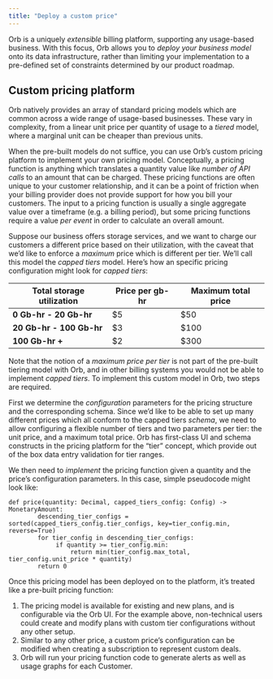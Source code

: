 ```yaml
---
title: "Deploy a custom price"
---
```


Orb is a uniquely _extensible_ billing platform, supporting any usage-based business. With this focus, Orb allows you to _deploy your business model_ onto its data infrastructure, rather than limiting your implementation to a pre-defined set of constraints determined by our product roadmap.

## Custom pricing platform[](#custom-pricing-platform "Direct link to heading")

Orb natively provides an array of standard pricing models which are common across a wide range of usage-based businesses. These vary in complexity, from a linear unit price per quantity of usage to a _tiered_ model, where a marginal unit can be cheaper than previous units.

When the pre-built models do not suffice, you can use Orb’s custom pricing platform to implement your own pricing model. Conceptually, a pricing function is anything which translates a quantity value like _number of API calls_ to an amount that can be charged. These pricing functions are often unique to your customer relationship, and it can be a point of friction when your billing provider does not provide support for how you bill your customers. The input to a pricing function is usually a single aggregate value over a timeframe (e.g. a billing period), but some pricing functions require a value _per event_ in order to calculate an overall amount.

Suppose our business offers storage services, and we want to charge our customers a different price based on their utilization, with the caveat that we’d like to enforce a _maximum_ price which is different per tier. We’ll call this model the _capped tiers_ model. Here’s how an specific pricing configuration might look for _capped tiers_:

| Total storage utilization | Price per gb-hr | Maximum total price |
| ------------------------- | --------------- | ------------------- |
| **0 Gb-hr - 20 Gb-hr**    | $5              | $50                 |
| **20 Gb-hr - 100 Gb-hr**  | $3              | $100                |
| **100 Gb-hr +**           | $2              | $300                |

Note that the notion of a _maximum price per tier_ is not part of the pre-built tiering model with Orb, and in other billing systems you would not be able to implement _capped tiers_. To implement this custom model in Orb, two steps are required.

First we determine the _configuration_ parameters for the pricing structure and the corresponding schema. Since we’d like to be able to set up many different prices which all conform to the capped tiers _schema_, we need to allow configuring a flexible number of tiers and two parameters per tier: the unit price, and a maximum total price. Orb has first-class UI and schema constructs in the pricing platform for the “tier” concept, which provide out of the box data entry validation for tier ranges.

We then need to _implement_ the pricing function given a quantity and the price’s configuration parameters. In this case, simple pseudocode might look like:

```
def price(quantity: Decimal, capped_tiers_config: Config) -> MonetaryAmount:
        descending_tier_configs = sorted(capped_tiers_config.tier_configs, key=tier_config.min, reverse=True)
        for tier_config in descending_tier_configs:
             if quantity >= tier_config.min:
                 return min(tier_config.max_total, tier_config.unit_price * quantity)
        return 0

```

Once this pricing model has been deployed on to the platform, it’s treated like a pre-built pricing function:

1. The pricing model is available for existing and new plans, and is configurable via the Orb UI. For the example above, non-technical users could create and modify plans with custom tier configurations without any other setup.
2. Similar to any other price, a custom price’s configuration can be modified when creating a subscription to represent custom deals.
3. Orb will run your pricing function code to generate alerts as well as usage graphs for each Customer.